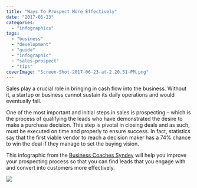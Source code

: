 ```yaml
---
title: "Ways To Prospect More Effectively"
date: "2017-06-23"
categories: 
  - "infographics"
tags: 
  - "business"
  - "development"
  - "guide"
  - "infographic"
  - "sales-prospect"
  - "tips"
coverImage: "Screen-Shot-2017-06-23-at-2.20.51-PM.png"
---
```


Sales play a crucial role in bringing in cash flow into the business. Without it, a startup or business cannot sustain its daily operations and would eventually fail.

One of the most important and initial steps in sales is prospecting – which is the process of qualifying the leads who have demonstrated the desire to make a purchase decision. This step is pivotal in closing deals and as such, must be executed on time and properly to ensure success. In fact, statistics say that the first viable vendor to reach a decision maker has a 74% chance to win the deal if they manage to set the buying vision.

This infographic from the [Business Coaches Syndey](https://www.businesscoachessydney.com.au) will help you improve your prospecting process so that you can find leads that you engage with and convert into customers more effectively.

![](/images/blog-images/d71a25_6736f679cca245c18aa5843d513a2631mv2.png)

